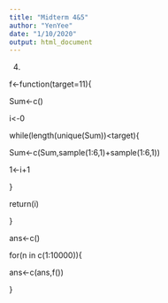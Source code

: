 ---
title: "Midterm 4&5"
author: "YenYee"
date: "1/10/2020"
output: html_document
---
4.

f<-function(target=11){

Sum<-c()

i<-0

while(length(unique(Sum))<target){

Sum<-c(Sum,sample(1:6,1)+sample(1:6,1))

1<-i+1

}

return(i)

}

ans<-c()

for(n in c(1:10000)){

ans<-c(ans,f())

}